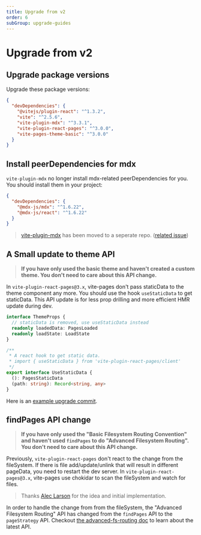 ```yaml
---
title: Upgrade from v2
order: 6
subGroup: upgrade-guides
---
```


# Upgrade from v2

## Upgrade package versions

Upgrade these package versions:

```json
{
  "devDependencies": {
    "@vitejs/plugin-react": "^1.3.2",
    "vite": "^2.5.6",
    "vite-plugin-mdx": "^3.3.1",
    "vite-plugin-react-pages": "^3.0.0",
    "vite-pages-theme-basic": "^3.0.0"
  }
}
```

## Install peerDependencies for mdx

`vite-plugin-mdx` no longer install mdx-related peerDependencies for you. You should install them in your project:

```json
{
  "devDependencies": {
    "@mdx-js/mdx": "^1.6.22",
    "@mdx-js/react": "^1.6.22"
  }
}
```

> [vite-plugin-mdx](https://github.com/brillout/vite-plugin-mdx) has been moved to a seperate repo. ([related issue](https://github.com/vitejs/vite-plugin-react-pages/issues/6))

## A Small update to theme API

> **If you have only used the basic theme and haven't created a custom theme. You don't need to care about this API change.**

In `vite-plugin-react-pages@3.x`, vite-pages don't pass staticData to the theme component any more. You should use the hook `useStaticData` to get staticData. This API update is for less prop drilling and more efficient HMR update during dev.

```ts
interface ThemeProps {
  // staticData is removed, use useStaticData instead
  readonly loadedData: PagesLoaded
  readonly loadState: LoadState
}

/**
 * A react hook to get static data.
 * import { useStaticData } from 'vite-plugin-react-pages/client'
 */
export interface UseStaticData {
  (): PagesStaticData
  (path: string): Record<string, any>
}
```

Here is an [example upgrade commit](https://github.com/vitejs/vite-plugin-react-pages/commit/61f0fa0223ef28c526dfc7bd87bafd8de2523c38#diff-e18e1392eaf0be6f307cc5ba266f589b1517c4d991d6e0d5006c339fbe4b7ff6).

## findPages API change

> **If you have only used the "Basic Filesystem Routing Convention" and haven't used `findPages` to do "Advanced Filesystem Routing". You don't need to care about this API change.**

Previously, `vite-plugin-react-pages` don't react to the change from the fileSystem. If there is file add/update/unlink that will result in different pageData, you need to restart the dev server.
In `vite-plugin-react-pages@3.x`, vite-pages use chokidar to scan the fileSystem and watch for files.

> Thanks [Alec Larson](https://github.com/aleclarson) for the idea and initial implementation.

In order to handle the change from from the fileSystem, the "Advanced Filesystem Routing" API has changed from the `findPages` API to the `pageStrategy` API. Checkout [the advanced-fs-routing doc](/advanced-fs-routing) to learn about the latest API.
